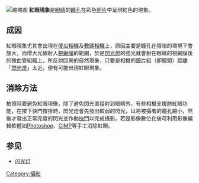 {{noteTA|G1=IT}}{{unreferenced|time=2020-11-24}}
[[File:Red_eyee_effect.jpg|缩略图]]
'''紅眼現象'''是[[眼睛|眼睛]]的[[瞳孔|瞳孔]]在彩色[[照片|照片]]中呈現紅色的現象。

==成因==
紅眼現象尤其會出現在[[傻瓜相機|傻瓜相機]]及[[數碼相機|數碼相機]]上，原因主要是瞳孔在陰暗的環境下會放大，而增大光線射入[[視網膜|視網膜]]的範圍，於是[[閃光燈|閃光燈]]的強光就會射在眼睛的視網膜後的微血管組織上，所反射回來的自然現象，只要是相機的[[鏡片|鏡片]]組（即鏡頭）距離「[[閃光燈|閃光燈]]」太近，便有可能出現紅眼現象。

==消除方法==

拍照時要避免紅眼現像，除了避免閃光直接射到眼睛外，有些相機支援防紅眼功能，在按下快門按扭時，閃光燈會先發出較弱的閃光，以將被攝者的瞳孔縮小，然後才發出正常亮度的閃光並作動[[快門|快門]]以完成攝影。若是影像數位化後可利用影像編輯軟體如[[Photoshop|Photoshop]]、[[GIMP|GIMP]]等手工消除紅眼。

==参见==
*[[闪光灯|闪光灯]]

{{Photography}}
{{攝影小作品}}

[[Category:攝影|Category:攝影]]